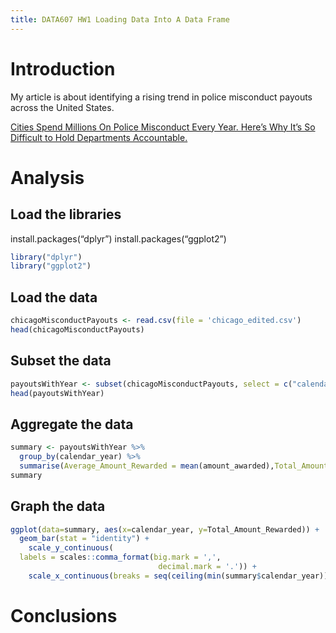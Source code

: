 ```yaml
---
title: DATA607 HW1 Loading Data Into A Data Frame
---
```


# Introduction

My article is about identifying a rising trend in police misconduct payouts across the United States.

[Cities Spend Millions On Police Misconduct Every Year. Here's Why It's So Difficult to Hold Departments Accountable.](https://fivethirtyeight.com/features/police-misconduct-costs-cities-millions-every-year-but-thats-where-the-accountability-ends/)

# Analysis

## Load the libraries

install.packages("dplyr")
install.packages("ggplot2")

```r
library("dplyr")
library("ggplot2")
```

## Load the data

```r
chicagoMisconductPayouts <- read.csv(file = 'chicago_edited.csv')
head(chicagoMisconductPayouts)
```
## Subset the data
```r
payoutsWithYear <- subset(chicagoMisconductPayouts, select = c("calendar_year", "amount_awarded"))
head(payoutsWithYear)
```
## Aggregate the data

```r
summary <- payoutsWithYear %>%
  group_by(calendar_year) %>%
  summarise(Average_Amount_Rewarded = mean(amount_awarded),Total_Amount_Rewarded = sum(amount_awarded), Number_Of_Settlements = n())
summary
```

## Graph the data

```r
ggplot(data=summary, aes(x=calendar_year, y=Total_Amount_Rewarded)) + 
  geom_bar(stat = "identity") +
    scale_y_continuous(
  labels = scales::comma_format(big.mark = ',',
                                 decimal.mark = '.')) +
    scale_x_continuous(breaks = seq(ceiling(min(summary$calendar_year)), floor(max(summary$calendar_year)), by = 1))


```

# Conclusions


